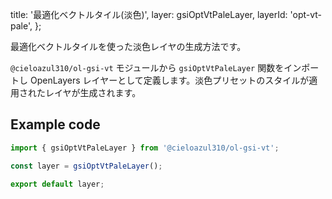 
  title: '最適化ベクトルタイル(淡色)',
  layer: gsiOptVtPaleLayer,
  layerId: 'opt-vt-pale',
};

最適化ベクトルタイルを使った淡色レイヤの生成方法です。

`@cieloazul310/ol-gsi-vt` モジュールから `gsiOptVtPaleLayer` 関数をインポートし OpenLayers レイヤーとして定義します。淡色プリセットのスタイルが適用されたレイヤが生成されます。

## Example code

```ts
import { gsiOptVtPaleLayer } from '@cieloazul310/ol-gsi-vt';

const layer = gsiOptVtPaleLayer();

export default layer;
```


